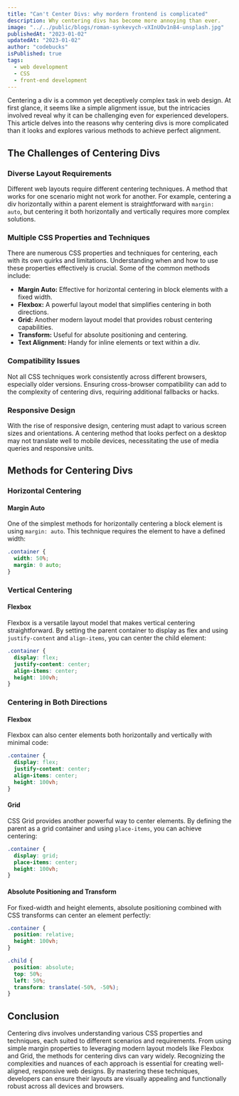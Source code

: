 ```yaml
---
title: "Can't Center Divs: why mordern frontend is complicated"
description: Why centering divs has become more annoying than ever.
image: "../../public/blogs/roman-synkevych-vXInUOv1n84-unsplash.jpg"
publishedAt: "2023-01-02"
updatedAt: "2023-01-02"
author: "codebucks"
isPublished: true
tags:
  - web development
  - CSS
  - front-end development
---
```


Centering a div is a common yet deceptively complex task in web design. At first glance, it seems like a simple alignment issue, but the intricacies involved reveal why it can be challenging even for experienced developers. This article delves into the reasons why centering divs is more complicated than it looks and explores various methods to achieve perfect alignment.

## The Challenges of Centering Divs

### Diverse Layout Requirements

Different web layouts require different centering techniques. A method that works for one scenario might not work for another. For example, centering a div horizontally within a parent element is straightforward with `margin: auto`, but centering it both horizontally and vertically requires more complex solutions.

### Multiple CSS Properties and Techniques

There are numerous CSS properties and techniques for centering, each with its own quirks and limitations. Understanding when and how to use these properties effectively is crucial. Some of the common methods include:

- **Margin Auto:** Effective for horizontal centering in block elements with a fixed width.
- **Flexbox:** A powerful layout model that simplifies centering in both directions.
- **Grid:** Another modern layout model that provides robust centering capabilities.
- **Transform:** Useful for absolute positioning and centering.
- **Text Alignment:** Handy for inline elements or text within a div.

### Compatibility Issues

Not all CSS techniques work consistently across different browsers, especially older versions. Ensuring cross-browser compatibility can add to the complexity of centering divs, requiring additional fallbacks or hacks.

### Responsive Design

With the rise of responsive design, centering must adapt to various screen sizes and orientations. A centering method that looks perfect on a desktop may not translate well to mobile devices, necessitating the use of media queries and responsive units.

## Methods for Centering Divs

### Horizontal Centering

#### Margin Auto

One of the simplest methods for horizontally centering a block element is using `margin: auto`. This technique requires the element to have a defined width:

```css
.container {
  width: 50%;
  margin: 0 auto;
}
```

### Vertical Centering

#### Flexbox

Flexbox is a versatile layout model that makes vertical centering straightforward. By setting the parent container to display as flex and using `justify-content` and `align-items`, you can center the child element:

```css
.container {
  display: flex;
  justify-content: center;
  align-items: center;
  height: 100vh;
}
```

### Centering in Both Directions

#### Flexbox

Flexbox can also center elements both horizontally and vertically with minimal code:

```css
.container {
  display: flex;
  justify-content: center;
  align-items: center;
  height: 100vh;
}
```

#### Grid

CSS Grid provides another powerful way to center elements. By defining the parent as a grid container and using `place-items`, you can achieve centering:

```css
.container {
  display: grid;
  place-items: center;
  height: 100vh;
}
```

#### Absolute Positioning and Transform

For fixed-width and height elements, absolute positioning combined with CSS transforms can center an element perfectly:

```css
.container {
  position: relative;
  height: 100vh;
}

.child {
  position: absolute;
  top: 50%;
  left: 50%;
  transform: translate(-50%, -50%);
}
```

## Conclusion

Centering divs involves understanding various CSS properties and techniques, each suited to different scenarios and requirements. From using simple margin properties to leveraging modern layout models like Flexbox and Grid, the methods for centering divs can vary widely. Recognizing the complexities and nuances of each approach is essential for creating well-aligned, responsive web designs. By mastering these techniques, developers can ensure their layouts are visually appealing and functionally robust across all devices and browsers.
